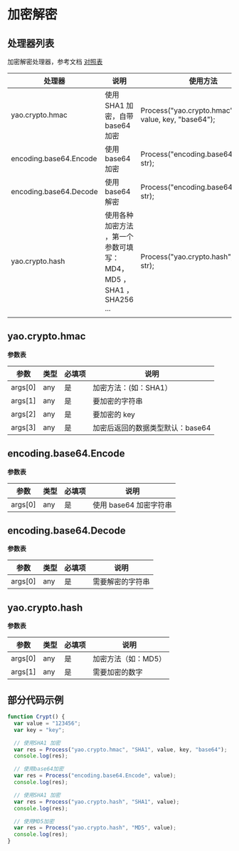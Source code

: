 # 加密解密

## 处理器列表

加密解密处理器，参考文档 <a href="https://github.com/YaoApp/yao/blob/main/crypto/crypto.go">对照表</a>

| 处理器                 | 说明                                                              | 使用方法                                                  |
| ---------------------- | ----------------------------------------------------------------- | --------------------------------------------------------- |
| yao.crypto.hmac        | 使用 SHA1 加密，自带 base64 加密                                  | Process("yao.crypto.hmac", "SHA1", value, key, "base64"); |
| encoding.base64.Encode | 使用 base64 加密                                                  | Process("encoding.base64.Encode", str);                   |
| encoding.base64.Decode | 使用 base64 解密                                                  | Process("encoding.base64.Decode", str);                   |
| yao.crypto.hash        | 使用各种加密方法 ，第一个参数可填写：MD4，MD5 ，SHA1 ，SHA256 ... | Process("yao.crypto.hash", "SHA1", str);                  |
|                        |

## yao.crypto.hmac

**参数表**

| 参数    | 类型 | 必填项 | 说明                             |
| ------- | ---- | ------ | -------------------------------- |
| args[0] | any  | 是     | 加密方法：(如：SHA1）            |
| args[1] | any  | 是     | 要加密的字符串                   |
| args[2] | any  | 是     | 要加密的 key                     |
| args[3] | any  | 是     | 加密后返回的数据类型默认：base64 |

## encoding.base64.Encode

**参数表**

| 参数    | 类型 | 必填项 | 说明                   |
| ------- | ---- | ------ | ---------------------- |
| args[0] | any  | 是     | 使用 base64 加密字符串 |

## encoding.base64.Decode

**参数表**

| 参数    | 类型 | 必填项 | 说明             |
| ------- | ---- | ------ | ---------------- |
| args[0] | any  | 是     | 需要解密的字符串 |

## yao.crypto.hash

**参数表**

| 参数    | 类型 | 必填项 | 说明                |
| ------- | ---- | ------ | ------------------- |
| args[0] | any  | 是     | 加密方法（如：MD5） |
| args[1] | any  | 是     | 需要加密的数字      |

## 部分代码示例

```javascript
function Crypt() {
  var value = "123456";
  var key = "key";

  // 使用SHA1 加密
  var res = Process("yao.crypto.hmac", "SHA1", value, key, "base64");
  console.log(res);

  // 使用base64加密
  var res = Process("encoding.base64.Encode", value);
  console.log(res);

  // 使用SHA1 加密
  var res = Process("yao.crypto.hash", "SHA1", value);
  console.log(res);

  // 使用MD5加密
  var res = Process("yao.crypto.hash", "MD5", value);
  console.log(res);
}
```

<Div style={{ display: "flex", justifyContent: "space-between" }}>
  <Link type="prev" title="会话处理" link="参考手册/处理器/会话处理"></Link>
  <Link type="next" title="流程控制" link="参考手册/处理器/流程控制"></Link>
</Div>

